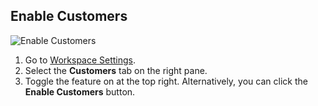 ## Enable Customers
![Enable Customers](https://media.docs.plane.so/customers/enable-customers.webp#center)

1. Go to [Workspace Settings](https://docs.plane.so/core-concepts/workspaces/overview#workspace-settings). 
2. Select the **Customers** tab on the right pane.
3. Toggle the feature on at the top right. Alternatively, you can click the **Enable Customers** button.